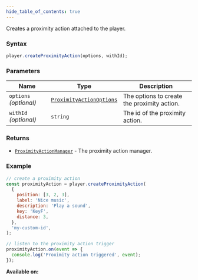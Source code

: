 ```yaml
---
hide_table_of_contents: true
---
```



Creates a proximity action attached to the player.

### Syntax

```js
player.createProximityAction(options, withId);
```

### Parameters

| Name                   | Type                                                          | Description                                 |
| ---------------------- | ------------------------------------------------------------- | ------------------------------------------- |
| `options` _(optional)_ | [`ProximityActionOptions`](/sdk/types/ProximityActionOptions) | The options to create the proximity action. |
| `withId` _(optional)_  | `string`                                                      | The id of the proximity action.             |

### Returns

- [`ProximityActionManager`](/sdk/types/ProximityActionManager) - The proximity action manager.

### Example

```js
// create a proximity action
const proximityAction = player.createProximityAction(
  {
    position: [3, 2, 3],
    label: 'Nice music',
    description: 'Play a sound',
    key: 'KeyF',
    distance: 3,
  },
  'my-custom-id',
);

// listen to the proximity action trigger
proximityAction.on(event => {
  console.log('Proximity action triggered', event);
});
```

**Available on:** <ClientTag />
